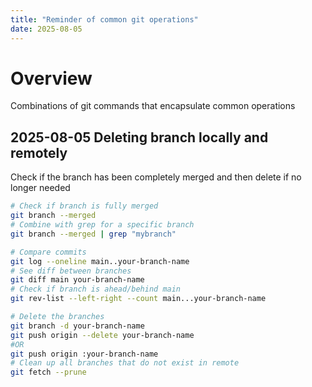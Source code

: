 ```yaml
---
title: "Reminder of common git operations"
date: 2025-08-05
---
```


# Overview
Combinations of git commands that encapsulate common operations


## 2025-08-05 Deleting branch locally and remotely
Check if the branch has been completely merged and then delete if no longer needed
```bash
# Check if branch is fully merged
git branch --merged
# Combine with grep for a specific branch
git branch --merged | grep "mybranch"

# Compare commits
git log --oneline main..your-branch-name
# See diff between branches
git diff main your-branch-name
# Check if branch is ahead/behind main
git rev-list --left-right --count main...your-branch-name

# Delete the branches
git branch -d your-branch-name
git push origin --delete your-branch-name
#OR
git push origin :your-branch-name
# Clean up all branches that do not exist in remote
git fetch --prune
```
